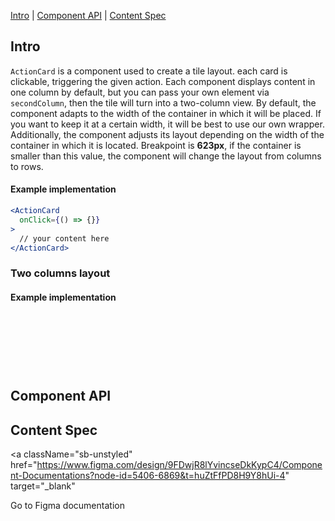 

<Meta of={ActionCardStories} />

<Title>ActionCard</Title>

[Intro](#Intro) | [Component API](#ComponentAPI) | [Content Spec](#ContentSpec)

## Intro <a id="Intro" />

`ActionCard` is a component used to create a tile layout. each card is clickable, triggering the given action.
Each component displays content in one column by default, but you can pass your own element via `secondColumn`, then the tile will turn into a two-column view.
By default, the component adapts to the width of the container in which it will be placed. If you want to keep it at a certain width, it will be best to use our own wrapper. Additionally, the component adjusts its layout depending on the width of the container in which it is located. Breakpoint is <b>623px</b>, if the container is smaller than this value, the component will change the layout from columns to rows.

<Canvas of={ActionCardStories.OneColumn} sourceState="none" />

#### Example implementation

```jsx
<ActionCard 
  onClick={() => {}}
>
  // your content here
</ActionCard>
```

### Two columns layout

<Canvas of={ActionCardStories.TwoColumns} sourceState="none" />

#### Example implementation

```jsx
<ActionCard
  secondColumn={( /* your content here */)}
  onClick={() => {}}
>
  // your content here
</ActionCard>
```

## Component API <a id="ComponentAPI" />

<ArgTypes of={ActionCardStories.OneColumn} sort="requiredFirst" />

## Content Spec <a id="ContentSpec" />

<a
  className="sb-unstyled"
  href="https://www.figma.com/design/9FDwjR8lYvincseDkKypC4/Component-Documentations?node-id=5406-6869&t=huZtFfPD8H9Y8hUi-4"
  target="_blank"
>
  Go to Figma documentation
</a>
